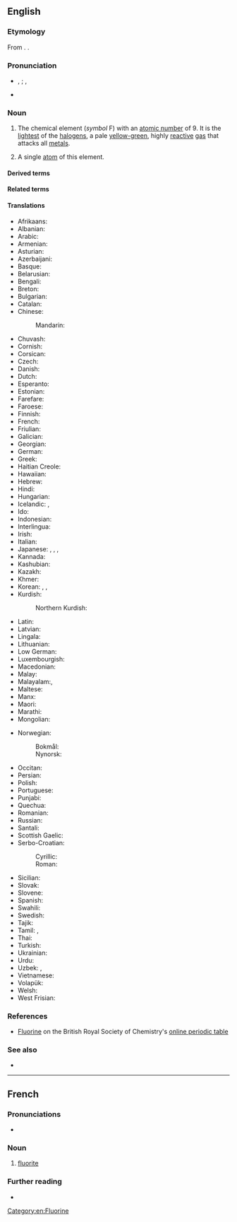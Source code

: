 ==English==
{{elements|en|F|oxygen|O|neon|Ne}}

===Etymology===
From {{der|en|la|fluor||flow}} {{suffix|en||ine}}. {{coin|en|Humphry Davy|nat=British|occ=chemist|in=1813}}.

===Pronunciation===
* {{a|US}} {{enPR|flo͝or'ēn′, -ĭn}}, {{IPA|en|/ˈflʊ(ə)ɹˌin, -ɪn/}}; {{enPR|flôr'ēn′, -ĭn}}, {{IPA|en|/ˈflɔɹˌin, -ɪn/}}
* {{audio|en|en-us-fluorine.ogg|Audio (US)}}

===Noun===
{{en-noun|~}}
{{wikipedia}}

# {{senseid|en|Q650}}{{lb|en|uncountable}} The chemical element (''symbol'' F) with an [[atomic number]] of 9. It is the [[light]]est of the [[halogen]]s, a pale [[yellow-green]], highly [[reactive]] [[gas]] that attacks all [[metal]]s.
#: {{hyper|en|halogen}}
# {{lb|en|chemistry|countable}} A single [[atom]] of this element.
#: {{ux|en|an octahedron of '''fluorines'''}}

====Derived terms====
{{col4|en
|{{l|en|fluorian}}
|{{l|en|fluo-}}
|{{l|en|fluor-}}, {{l|en|fluoro-}}
|{{l|en|fluoride}}
|{{l|en|fluorinate}}
|{{l|en|fluorination}}
|{{l|en|fluorine-18}}
|{{l|en|fluorine-19}}
|{{l|en|fluorine dating}}
|{{l|en|fluorine method}}
|{{l|en|fluorine oxide}}
|{{l|en|fluorine test}}
}}

====Related terms====
{{col3|en
|fluor
|fluoric
|fluorite
}}

====Translations====
{{trans-top|id=Q650|chemical element}}
* Afrikaans: {{t+|af|fluoor}}
* Albanian: {{t+|sq|fluor|?}}
* Arabic: {{t|ar|فِلُور|m}}
* Armenian: {{t+|hy|ֆտոր}}
* Asturian: {{t+|ast|flúor|m}}
* Azerbaijani: {{t|az|flüor}}
* Basque: {{t|eu|fluoroa}}
* Belarusian: {{t|be|фтор|m}}
* Bengali: {{t|bn|ফ্লুরিন}}
* Breton: {{t|br|fluor|m}}
* Bulgarian: {{t+|bg|флуо́р|m}}
* Catalan: {{t+|ca|fluor|m}}
* Chinese:
*: Mandarin: {{t+|cmn|氟|tr=fú}}
* Chuvash: {{t|cv|фтор}}
* Cornish: {{t|kw|fluryn|?}}
* Corsican: {{t|co|fluoru|m}}
* Czech: {{t+|cs|fluor|m}}
* Danish: {{t+|da|fluor|?}}
* Dutch: {{t+|nl|fluor|n}}
* Esperanto: {{t+|eo|fluoro}}
* Estonian: {{t+|et|fluor}}
* Farefare: {{t|gur|fulu-ya-walʋm}}
* Faroese: {{t|fo|flúr|n}}
* Finnish: {{t+|fi|fluori}}
* French: {{t+|fr|fluor|m}}
* Friulian: {{t|fur|fluôr|?}}
* Galician: {{t+|gl|flúor|m}}
* Georgian: {{t|ka|ფთორი}}
* German: {{t+|de|Fluor|n}}
* Greek: {{t+|el|φθόριο|n}}
* Haitian Creole: {{t|ht|fliyò}}
* Hawaiian: {{t|haw|fluorine}}
* Hebrew: {{t+|he|פלואור|tr=fluor}}
* Hindi: {{t|hi|तरस्विनी|?}}
* Hungarian: {{t+|hu|fluor}}
* Icelandic: {{t+|is|flúor|n}}, {{t+|is|flúr|n}}
* Ido: {{t+|io|fluoro}}
* Indonesian: {{t+|id|fluor}}
* Interlingua: {{t|ia|fluor}}
* Irish: {{t+|ga|fluairín|m}}
* Italian: {{t+|it|fluoro|m}}
* Japanese: {{t+|ja|フッ素|tr=fusso}}, {{t+|ja|弗素|tr=fusso}}, {{t|ja|フッソ|tr=fusso}}, {{t|ja|氟素|tr=fusso|sc=Jpan}}
* Kannada: {{t|kn|ಫ್ಲೂರೀನ್}}
* Kashubian: {{t|csb|fluòr|m}}
* Kazakh: {{t+|kk|фтор}}
* Khmer: {{t|km|ភ្លុយអរ}}
* Korean: {{t+|ko|불소(弗素)}}, {{t+|ko|플루오르}}, {{t+|ko|플루오린}}
* Kurdish:
*: Northern Kurdish: {{t+|kmr|fluor}}
{{trans-mid}}
* Latin: {{t+|la|fluorum|n}}
* Latvian: {{t|lv|fluors|m}}
* Lingala: {{t|ln|folina|c9a|c10a}}
* Lithuanian: {{t+|lt|fluoras|?}}
* Low German: {{t|nds|fluor|?}}
* Luxembourgish: {{t|lb|Fluor|?}}
* Macedonian: {{t|mk|флуор|m}}
* Malay: {{t+|ms|fluorin}}
* Malayalam:, {{t|ml|ഫ്ലൂറിൻ}}
* Maltese: {{t|mt|fluoru|?}}
* Manx: {{t|gv|flooareen|m}}
* Maori: {{t|mi|pūkōwhai}}
* Marathi: {{t|mr|फ्लोरिन|?}}
* Mongolian:
*: {{t+|mn|фтор}} {{t|mn|ᠹᠲᠣᠷ}}
*: {{t|mn|флор}} {{t|mn|ᠹᠯᠣᠷ}} {{qualifier|Inner Mongolia}}
* Norwegian:
*: Bokmål: {{t+|nb|fluor|m|n}}
*: Nynorsk: {{t+|nn|fluor|m|n}}
* Occitan: {{t|oc|fluor|m}}
* Persian: {{t+|fa|فلوئور|tr=folu'or, felo'or, flu'or}}
* Polish: {{t+|pl|fluor|m}}
* Portuguese: {{t+|pt|flúor|m}}
* Punjabi: {{t|pa|ਫਲੋਰੀਨ|?|tr=phlōrīn}}
* Quechua: {{t|qu|flur}}
* Romanian: {{t+|ro|fluor|n}}
* Russian: {{t+|ru|фтор|m}}
* Santali: {{t|sat|ᱯᱷᱞᱚᱨᱤᱱ}}
* Scottish Gaelic: {{t|gd|fluorain|m}}
* Serbo-Croatian:
*: Cyrillic: {{t|sh|флу̏о̄р|m}}
*: Roman: {{t+|sh|flȕōr|m}}
* Sicilian: {{t+|scn|fluoru|?}}
* Slovak: {{t+|sk|fluór|m}}
* Slovene: {{t+|sl|fluor|?}}
* Spanish: {{t+|es|flúor|m}}
* Swahili: {{t|sw|florini|c9|c10}}
* Swedish: {{t+|sv|fluor|n|c}}
* Tajik: {{t+|tg|фтор}}
* Tamil: {{t|ta|ஃவுளூரின்}}, {{t|ta|வினைவியம்}}
* Thai: {{t+|th|ฟลูออรีน}}
* Turkish: {{t+|tr|flor}}
* Ukrainian: {{t|uk|фтор|m}}
* Urdu: {{t|ur|فلورین|?|tr=florīn}}
* Uzbek: {{t+|uz|фтор}}, {{t+|uz|ftor}}
* Vietnamese: {{t+|vi|flo}}
* Volapük: {{t+|vo|fluorin}}
* Welsh: {{t+|cy|fflworin|m}}
* West Frisian: {{t+|fy|fluor|?}}
{{trans-bottom}}

===References===
* [https://www.rsc.org/periodic-table/element/9/fluorine Fluorine] on the British Royal Society of Chemistry's [https://www.rsc.org/periodic-table online periodic table]

===See also===
* {{l|en|fluorene}}

{{C|en|Halogens}}
[[Category:en:Fluorine]]

----

==French==

===Pronunciations===
* {{fr-IPA}}

===Noun===
{{fr-noun|f}}

# [[fluorite]]

===Further reading===
* {{R:TLFi}}